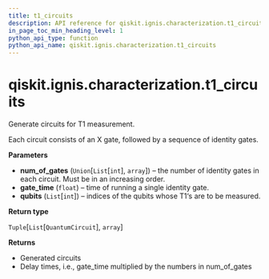 ```yaml
---
title: t1_circuits
description: API reference for qiskit.ignis.characterization.t1_circuits
in_page_toc_min_heading_level: 1
python_api_type: function
python_api_name: qiskit.ignis.characterization.t1_circuits
---
```


# qiskit.ignis.characterization.t1\_circuits

<Function id="qiskit.ignis.characterization.t1_circuits" github="https://github.com/qiskit-community/qiskit-ignis/tree/stable/0.7/qiskit/ignis/characterization/coherence/circuits.py" signature="t1_circuits(num_of_gates, gate_time, qubits)">
  Generate circuits for T1 measurement.

  Each circuit consists of an X gate, followed by a sequence of identity gates.

  **Parameters**

  *   **num\_of\_gates** (`Union`\[`List`\[`int`], `array`]) – the number of identity gates in each circuit. Must be in an increasing order.
  *   **gate\_time** (`float`) – time of running a single identity gate.
  *   **qubits** (`List`\[`int`]) – indices of the qubits whose T1‘s are to be measured.

  **Return type**

  `Tuple`\[`List`\[`QuantumCircuit`], `array`]

  **Returns**

  *   Generated circuits
  *   Delay times, i.e., gate\_time multiplied by the numbers in num\_of\_gates
</Function>

